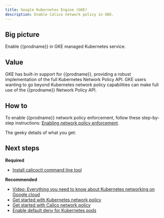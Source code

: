 ```yaml
---
title: Google Kubernetes Engine (GKE)
description: Enable Calico network policy in GKE.
---
```


## Big picture

Enable {{prodname}} in GKE managed Kubernetes service.

## Value

GKE has built-in support for {{prodname}}, providing a robust implementation of the full Kubernetes Network Policy API. GKE users wanting to go beyond Kubernetes network policy capabilities can make full use of the {{prodname}} Network Policy API.

## How to

To enable {{prodname}} network policy enforcement, follow these step-by-step instructions:
[Enabling network policy enforcement](https://cloud.google.com/kubernetes-engine/docs/how-to/network-policy).

The geeky details of what you get:
<GeekDetails prodname='{{prodname}}' details='Policy:Calico,IPAM:Host Local,CNI:Calico,Overlay:No,Routing:VPC Native,Datastore:Kubernetes' />

## Next steps

**Required**
- [Install calicoctl command line tool](../../../maintenance/calicoctl/install.mdx)

**Recommended**
- [Video: Everything you need to know about Kubernetes networking on Google cloud](https://www.projectcalico.org/everything-you-need-to-know-about-kubernetes-networking-on-google-cloud/)
- [Get started with Kubernetes network policy](../../../security/get-started/kubernetes-policy/kubernetes-network-policy.mdx)
- [Get started with Calico network policy](../../../security/get-started/calico-policy/calico-network-policy.mdx)
- [Enable default deny for Kubernetes pods](../../../security/get-started/kubernetes-default-deny.mdx)
